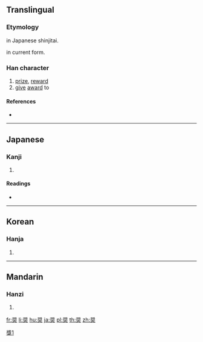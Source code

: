 {{also|奬}}
==Translingual==
{{ja-forms|奨|[[奖]]|[[獎]]}}

===Etymology===
{{Han simp|獎|f=將|t=将|f2=犬|t2=大}} in Japanese shinjitai.

{{Han compound|大|将|ls=psc|c1=s|c2=p}} in current form.

===Han character===
{{Han char|rn=37|rad=大|as=10|sn=13|four=|canj=LIK|ids=⿱将大}}

# [[prize]], [[reward]]
# [[give]] [[award]] to

====References====
* {{Han ref|kx=0253.211|dkj=05990|dj=0515.180|hdz=10547.040|uh=5968|ud=22888}}

----

==Japanese==

===Kanji===
{{ja-kanji|grade=c|rs=大10|style=s|kyu=獎}}

# {{defn|lang=ja|sort=大10}}

====Readings====
* {{ja-readings|goon=[[そう]] (sō) {{non-joyo-reading}}|kanon=[[しょう]] (shō)|kun=[[すすめる]] (susumeru)}}

----

==Korean==

===Hanja===
{{ko-hanja|hangeul=[[장]]|rv=jang|mr=chang}}

# {{defn|lang=ko|sort=大10}}

----

==Mandarin==

===Hanzi===
{{cmn-hanzi|pin=[[jiǎng]] ([[jiang3]]), [[rǔ]] ([[ru3]])|wg=chiang<sup>3</sup>, ju<sup>3</sup>}}

# {{defn|lang=cmn|sort=大10}}

[[Category:CJKV characters simplified differently in Japan and China|獎1]]

[[fr:奨]]
[[li:奨]]
[[hu:奨]]
[[ja:奨]]
[[pl:奨]]
[[th:奨]]
[[zh:奨]]